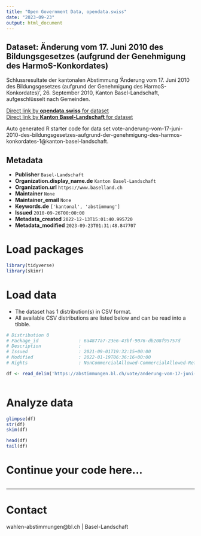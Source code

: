 ```yaml
---
title: "Open Government Data, opendata.swiss"
date: "2023-09-23"
output: html_document
---
```


## Dataset: Änderung vom 17. Juni 2010 des Bildungsgesetzes (aufgrund der Genehmigung des HarmoS-Konkordates)

Schlussresultate der kantonalen Abstimmung 'Änderung vom 17. Juni 2010 des Bildungsgesetzes (aufgrund der Genehmigung des HarmoS-Konkordates)', 26. September 2010, Kanton Basel-Landschaft, aufgeschlüsselt nach Gemeinden.

[Direct link by **opendata.swiss** for dataset](https://opendata.swiss/de/dataset/anderung-vom-17-juni-2010-des-bildungsgesetzes-aufgrund-der-genehmigung-des-harmos-konkordates)<br>
[Direct link by **Kanton Basel-Landschaft** for dataset](https://abstimmungen.bl.ch/vote/anderung-vom-17-juni-2010-des-bildungsgesetzes-aufgrund-der-genehmigung-des-harmos-konkordates-1/data)

Auto generated R starter code for data set vote-anderung-vom-17-juni-2010-des-bildungsgesetzes-aufgrund-der-genehmigung-des-harmos-konkordates-1@kanton-basel-landschaft.

## Metadata

- **Publisher** `Basel-Landschaft`
- **Organization.display_name.de** `Kanton Basel-Landschaft`
- **Organization.url** `https://www.baselland.ch`
- **Maintainer** `None`
- **Maintainer_email** `None`
- **Keywords.de** `['kantonal', 'abstimmung']`
- **Issued** `2010-09-26T00:00:00`
- **Metadata_created** `2022-12-13T15:01:40.995720`
- **Metadata_modified** `2023-09-23T01:31:48.847707`


# Load packages

```r

library(tidyverse)
library(skimr)

```

# Load data

-   The dataset has 1 distribution(s) in CSV format.
-   All available CSV distributions are listed below and can be read into a tibble.

```r

# Distribution 0
# Package_id               : 6a4877a7-23e6-43bf-9076-db208f95757d
# Description              : 
# Issued                   : 2021-09-01T19:32:15+00:00
# Modified                 : 2022-01-19T06:36:16+00:00
# Rights                   : NonCommercialAllowed-CommercialAllowed-ReferenceRequired

df <- read_delim('https://abstimmungen.bl.ch/vote/anderung-vom-17-juni-2010-des-bildungsgesetzes-aufgrund-der-genehmigung-des-harmos-konkordates-1/data-csv')



```

# Analyze data

```r

glimpse(df)
str(df)
skim(df)

head(df)
tail(df)

```

# Continue your code here...

```r

```

------------------------------------------------------------------------

# Contact

wahlen-abstimmungen@bl.ch | Basel-Landschaft
